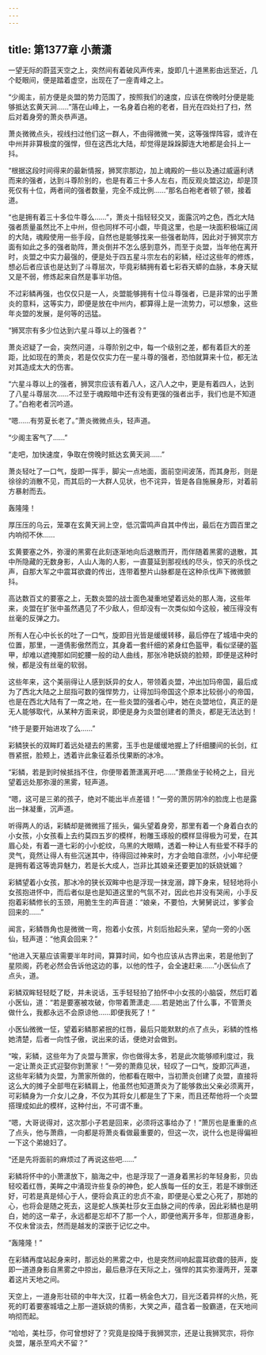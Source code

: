 ```yaml
---
---
---
```

title: 第1377章 小萧潇
---



一望无际的蔚蓝天空之上，突然间有着破风声传来，旋即几十道黑影由远至近，几个眨眼间，便是踏着虚空，出现在了一座青峰之上。

“少阁主，前方便是炎盟的势力范围了，按照我们的速度，应该在傍晚时分便是能够抵达玄黄天涧……”落在山峰上，一名身着白袍的老者，目光在四处扫了扫，然后对着身旁的萧炎恭声道。

萧炎微微点头，视线扫过他们这一群人，不由得微微一笑，这等强悍阵容，或许在中州并非算极度的强悍，但在这西北大陆，却觉得是跺跺脚连大地都是会抖上一抖。

“根据这段时间得来的最新情报，狮冥宗那边，加上魂殿的一些以及通过威逼利诱而来的强者，达到斗尊阶别的，也是有着三十多人左右，而反观炎盟这边，却是顶死仅有十位，两者间的强者数量，完全不成比例……”那名白袍老者顿了顿，接着道。

“也是拥有着三十多位牛尊么……”，萧炎十指轻轻交叉，面露沉吟之色，西北大陆强者质量虽然比不上中州，但也同样不可小觑，毕竟这里，也是一块面积极端辽阔的大陆，魂殿使用一些手段，自然也是能够找来一些强者助阵，因此对于狮冥宗方面有如此之多的强者助阵，萧炎倒并不怎么感到意外，而至于炎盟，当年他在离开时，炎盟之中实力最强的，便是处于四五星斗宗左右的彩鳞，经过这些年的修炼，想必后者应该也是达到了斗尊层次，毕竟彩鳞拥有着七彩吞天蟒的血脉，本身天赋又是不弱，修炼起来自然是事半功倍。

不过彩鳞再强，也仅仅只是一人，炎盟能够拥有十位斗尊强者，已是非常的出乎萧炎的意料，这等实力，即便是放在中州内，都算得上是一流势力，可以想象，这些年炎盟的发展，是何等的迅猛。

“狮冥宗有多少位达到六星斗尊以上的强者？”

萧炎迟疑了一会，突然问道，斗尊阶别之中，每一个级别之差，都有着巨大的差距，比如现在的萧炎，若是仅仅实力在一星斗尊的强者，恐怕就算来十位，都无法对其造成太大的伤害。

“六星斗尊以上的强者，狮冥宗应该有着八人，这八人之中，更是有着四人，达到了八星斗尊层次……不过至于魂殿暗中还有没有更强的强者出手，我们也是不知道了。”白袍老者沉吟道。

“嗯……有劳夏长老了。”萧炎微微点头，轻声道。

“少阁主客气了……”

“走吧，加快速度，争取在傍晚时抵达玄黄天涧……”

萧炎轻吐了一口气，旋即一挥手，脚尖一点地面，面前空间波荡，而其身形，则是徐徐的消散不见，而其后的一大群人见状，也不诧异，皆是各自施展身形，对着前方暴射而去。

轰隆隆！

厚压压的乌云，笼罩在玄黄天涧上空，低沉雷鸣声自其中传出，最后在方圆百里之内响彻不休……

玄黄要塞之外，弥漫的黑雾在此刻逐渐地向后退散而开，而伴随着黑雾的退散，其中所隐藏的无数身影，人山人海的人影，一直蔓延到那视线的尽头，惊天的杀伐之声，自那大军之中震耳欲聋的传出，连带着整片山脉都是在这种杀伐声下微微颤抖。

高达数百丈的要塞之上，无数炎盟的战士面色凝重地望着远处的那人海，这些年来，炎盟在扩张中虽然遇见了不少敌人，但却没有一次类似如今这般，被压得没有丝毫的反弹之力。

所有人在心中长长的吐了一口气，旋即目光皆是缓缓转移，最后停在了城墙中央的位置，那里，一道倩影傲然而立，其身着一套纤细的紧身红色盔甲，看似坚硬的盔甲，却难以遮掩那如同蛇腰一般的动人曲线，那张冷艳妖娆的脸颊，即便是这种时候，都是没有丝毫的软弱。

这些年来，这个美丽得让人感到妖异的女人，带领着炎盟，冲出加玛帝国，最后成为了西北大陆之上屈指可数的强悍势力，让得加玛帝国这个原本比较弱小的帝国，也是在西北大陆有了一席之地，在一些炎盟的强者心中，她在炎盟地位，真正的是无人能够取代，从某种方面来说，即便是身为炎盟创建者的萧炎，都是无法达到！

“终于是要开始进攻了么……”

彩鳞狭长的双眸盯着远处褪去的黑雾，玉手也是缓缓地握上了纤细腰间的长剑，红唇紧抿，脸颊上，透着许此象征着杀伐果断的冰冷。

“彩鳞，若是到时候抵挡不住，你便带着萧潇离开吧……”萧鼎坐于轮椅之上，目光望着远处那弥漫的黑雾，轻声道。

“嗯，这可是三弟的孩子，绝对不能出半点差错！”一旁的萧厉阴冷的脸庞上也是露出一抹凝重，沉声道。

听得两人的话，彩鳞却是微微摇了摇头，偏头望着身旁，那里有着一个身着白衣的小女孩，小女孩看上去约莫四五岁的模样，粉雕玉琢般的模样显得极为可爱，在其眉心处，有着一道七彩的小小蛇纹，乌黑的大眼睛，透着一种让人有些爱不释手的灵气，竟然让得人有些沉迷其中，待得回过神来时，方才会暗自凛然，小小年纪便是拥有着这等诡异魅力，若是长大成人，岂非比其娘亲还要更加的妖娆妩媚？

彩鳞望着小女孩，那冰冷的狭长双眸中也是浮现一抹宠溺，蹲下身来，轻轻地将小女孩抱进怀中，而后者似是也是知道这里的气氛不对，因此也并没有哭闹，小手反抱着彩鳞修长的玉颈，用脆生生的声音道：“娘亲，不要怕，大舅舅说过，爹爹会回来的……”

闻言，彩鳞唇角也是微微一弯，抱着小女孩，片刻后抬起头来，望向一旁的小医仙，轻声道：“他真会回来？”

“他进入天墓应该需要半年时间，算算时间，如今也应该从古界出来，若是他到了星陨阁，药老必然会告诉他这边的事，以他的性子，会全速赶来……”小医仙点了点头，道。

彩鳞双眸轻轻眨了眨，并未说话，玉手轻轻拍了拍怀中小女孩的小脑袋，然后盯着小医仙，道：“若是要塞被攻破，你带着萧潇走……若是她出了什么事，不管萧炎做什么，我都永远不会原谅他……即便我死了！”

小医仙微微一怔，望着彩鳞那紧抿的红唇，最后只能默默的点了点头，彩鳞的性格她清楚，后者一向性子傲，说出来的话，便绝对会做到。

“唉，彩鳞，这些年为了炎盟与萧家，你也做得太多，若是此次能够顺利度过，我一定让萧炎正式迎娶你到萧家！”一旁的萧鼎见状，轻叹了一口气，旋即沉声道，这些年彩鳞为炎盟，为萧家所做的，他都看在眼中，当初萧炎创建了炎盟，直接将这么大的摊子全部甩在彩鳞肩上，他虽然也知道萧炎为了能够救出父亲必须离开，可彩鳞身为一介女儿之身，不仅为其将女儿都是生了下来，而且还帮他将一个炎盟搭理成如此的模样，这种付出，不可谓不重。

“嗯，大哥说得对，这次那小子若是回来，必须将这事给办了！”萧厉也是重重的点了点头，他与萧鼎，一向都是将萧炎看做最重要的，但这一次，说什么也是得偏袒一下这个弟媳妇了。

“还是先将面前的麻烦过了再说这些吧……”

彩鳞将怀中的小萧潇放下，脑海之中，也是浮现了一道身着黑衫的年轻身影，贝齿轻咬着红唇，美眸之中涌现许些复杂的神色，蛇人族每一任的女王，若是不嫁倒还好，可若是真是倾心于人，便将会真正的忠贞不渝，即便是心爱之心死了，那她的心，也将会是随之死去，这是蛇人族美杜莎女王血脉之间的传承，因此彩鳞也是明白，她的这一辈子，永远都是忘却不了那一个人，即便他离开多年，但那道身影，不仅未曾淡去，然而是越发的深嵌于记忆之中。

“轰隆隆！”

在彩鳞再度站起身来时，那远处的黑雾之中，也是突然间响起震耳欲聋的鼓声，旋即一道道身影自黑雾之中掠出，最后悬浮在天际之上，强悍的其实弥漫两开，笼罩着这片天地之间。

天空上，一道身形壮硕的中年大汉，扛着一柄金色大刀，目光泛着异样的火热，死死的盯着要塞城墙之上那一道妖娆的倩影，大笑之声，蕴含着一股霸道，在天地间响彻而起。

“哈哈，美杜莎，你可曾想好了？究竟是投降于我狮冥宗，还是让我狮冥宗，将你炎盟，屠杀至鸡犬不留？”